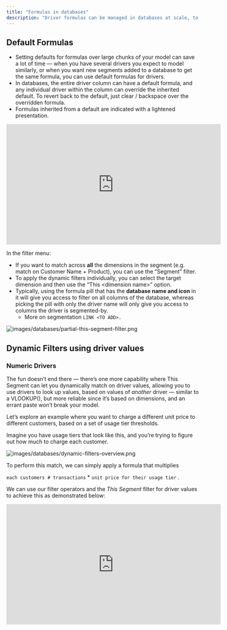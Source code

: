 ```yaml
---
title: "Formulas in databases"
description: "Driver formulas can be managed in databases at scale, to make dimensional modeling more powerful."
---
```


## Default Formulas

- Setting defaults for formulas over large chunks of your model can save a lot of time — when you have several drivers you expect to model similarly, or when you want new segments added to a database to get the same formula, you can use default formulas for drivers.
- In databases, the entire driver column can have a default formula, and any individual driver within the column can override the inherited default. To revert back to the default, just clear / backspace over the overridden formula.
- Formulas inherited from a default are indicated with a lightened presentation.

<iframe width="560" height="315" src="https://documentation.runwaydev.com/videos/Default-Formulas-Demo.mp4" title="YouTube video player" frameborder="0" allow="accelerometer; autoplay; clipboard-write; encrypted-media; gyroscope; picture-in-picture" allowfullscreen />

## Formula inheritance

- In order to make modeling at scale simple, as well as easy to override when needed, Runway applies smart defaults to fill in missing formulas when needed.
- In the formula editor, hovering will indicate where the formula is being inherited from.
- There’s a simple set of rules that dictates how driver formula inheritance and overrides work.

**Actuals formula** inheritance hierarchy:

1. Explicitly set **actuals formula** for the driver
2. Default actuals formula set for the **database column** the driver belongs to
3. Driver's **forecast formula** (if no actuals formula is set)

**Forecast formula** inheritance hierarchy:

1. Explicitly set **forecast formula** for the driver
2. Default forecast formula set for the **database column** the driver belongs to
3. Global default formula: `self * last month`

For example, if only the forecast formula on the column is set, all drivers in the column will inherit that same formula.

<Tip>
  Tip: When building chains of math / logic in databases, the timeseries view for databases is a great way to see how formulas chain together. You can see all the default formulas side-by-side, and edit them by clicking the **_ƒ_** for each driver to see how it impacts. \
  \
  You can find the timeseries view under **Customize \> View as \> Timeseries**\
  \
  ![images/databases/database-timeseries.png](/images/databases/database-timeseries.png)
</Tip>

## Dynamic Defaults for consistent modeling logic

<iframe width="560" height="315" src="https://documentation.runwaydev.com/videos/This-Segment-Defaults-Simple.mp4" title="YouTube video player" frameborder="0" allow="accelerometer; autoplay; clipboard-write; encrypted-media; gyroscope; picture-in-picture" allowfullscreen />

In this example, we populate a default formula that uses the _This Segment_ utility in order to set similar logic for every segment in our database. Here’s also a diagram to explain how it works.

![Dim DB Overview Diagram Pn](/images/Dim-DB-Overview-Diagram.png)

## Dynamic Filters using dimension values

You may want to leverage a partial match on the dimensional segment - e.g. picking off just one attribute from the row. Luckily, _This Segment_ allows for matching across just a subset of dimensions in the segment or all of them, within the filter menu.

Let’s explore using an example where you want to understand the % of each product’s usage each customer consumes.

<iframe 
  src="https://documentation.runwaydev.com/videos/Dimension-Filter-Partial-Match.mp4" 
  title="Video Player"
  frameborder="0"
  style="width: 100%; height: auto;"
  allow="accelerometer; autoplay; clipboard-write; encrypted-media; gyroscope; picture-in-picture"
  allowfullscreen>
</iframe>

In the filter menu:

- If you want to match across **all** the dimensions in the segment (e.g. match on Customer Name \+ Product), you can use the “Segment” filter.
- To apply the dynamic filters individually, you can select the target dimension and then use the “This \<dimension name\>” option.
- Typically, using the formula pill that has the **database name and icon** in it will give you access to filter on all columns of the database, whereas picking the pill with only the driver name will only give you access to columns the driver is segmented-by.
  - More on segmentation `LINK <TO ADD>.`

![images/databases/partial-this-segment-filter.png](/images/databases/partial-this-segment-filter.png)

## Dynamic Filters using driver values

### Numeric Drivers

The fun doesn’t end there — there’s one more capability where This Segment can let you dynamically match on driver values, allowing you to use drivers to look up values, based on values of _another_ driver — similar to a VLOOKUP(), but more reliable since it’s based on dimensions, and an errant paste won’t break your model.

Let’s explore an example where you want to charge a different unit price to different customers, based on a set of usage tier thresholds.

Imagine you have usage tiers that look like this, and you’re trying to figure out how much to charge each customer.

![images/databases/dynamic-filters-overview.png](/images/databases/dynamic-filters-overview.png)

To perform this match, we can simply apply a formula that multiplies

`each customers # transactions` \* `unit price for their usage tier` .

We can use our filter operators and the _This Segment_ filter for driver values to achieve this as demonstrated below:

<iframe width="560" height="315" src="https://documentation.runwaydev.com/videos/Dynamic-Driver-Value-Filters.mp4" title="YouTube video player" frameborder="0" allow="accelerometer; autoplay; clipboard-write; encrypted-media; gyroscope; picture-in-picture" allowfullscreen />

### Date Drivers

A similar filter option is available to do dynamic filtering based on the value of a date-typed driver: This is useful for `VLOOKUP()` type functionality on dates, which is highly leveraged in many cohort / revenue builds.

When filtering down a database using a date column, you will see an option for the filter value to be defined by a `<date driver value>`. Selecting this option lets you search for date drivers defined in your model. You have the option to use a dynamic selection via _This Segment_ to ensure that each segment uses a corresponding date driver to perform the filtering against the selected column.

<iframe width="560" height="315" src="https://documentation.runwaydev.com/videos/Dynamic-Date-Filters-Segment.mp4" title="YouTube video player" frameborder="0" allow="accelerometer; autoplay; clipboard-write; encrypted-media; gyroscope; picture-in-picture" allowfullscreen />